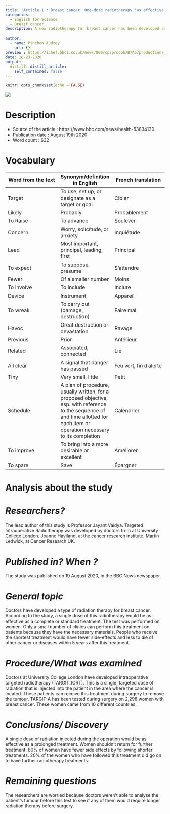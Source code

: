 ```yaml
---
title: "Article 1 : Breast cancer: One-dose radiotherapy 'as effective as full course'"
categories: 
  - English for Science
  - Breast cancer 
description: A new radiotherapy for breast cancer has been developed and tested on women.
 
author:
  - name: Pinchon Audrey 
    url: {}
preview : https://ichef.bbci.co.uk/news/800/cpsprodpb/B7A5/production/_114031074_gettyimages-501972854.jpg
date: 10-23-2020
output:
  distill::distill_article:
    self_contained: false
---
```


```r
knitr::opts_chunk$set(echo = FALSE)
```

![](https://ichef.bbci.co.uk/news/800/cpsprodpb/B7A5/production/_114031074_gettyimages-501972854.jpg)

# __Description__
- Source of the article : https://www.bbc.com/news/health-53834130
- Publication date : August 19th 2020
- Word count : 632

# __Vocabulary__
| Word from the text | Synonym/definition in English | French translation |
| --- | --- | --- |
| Target | To use, set up, or designate as a target or goal | Cibler |
| Likely | Probably  | Probablement |
| To Raise  | To advance | Soulever |
| Concern | Worry, solicitude, or anxiety | Inquiétude |
| Lead | Most important, principal, leading, first | Principal |
| To expect | To suppose, presume | S’attendre |
| Fewer | Of a smaller number | Moins |
| To involve | To include | Inclure |
| Device | Instrument | Appareil |
| To wreak | To carry out (damage, destruction) | Faire mal |
| Havoc | Great destruction or devastation | Ravage |
| Previous | Prior | Antérieur |
| Related | Associated, connected |  Lié |
| All clear | A signal that danger has passed | Feu vert, fin d’alerte |
| Tiny | Very small, little | Petit |
| Schedule | A plan of procedure, usually written, for a proposed objective, esp. with reference to the sequence of and time allotted for each item or operation necessary to its completion | Calendrier |
| To improve | To bring into a more desirable or excellent | Améliorer |
| To spare | Save | Épargner |

# __Analysis about the study__

# *__Researchers?__* 
The lead author of this study is Professor Jayant Vaidya. Targeted Intraoperative Radiotherapy was developed by doctors from at University College London. Joanne Haviland, at the cancer research institute. Martin Ledwick, at Cancer Research UK.

# *__Published in? When ?__* 
The study was published on 19 August 2020, in the BBC News newspaper.

# *__General topic__* 
Doctors have developed a type of radiation therapy for breast cancer. According to the study, a single dose of this radiotherapy would be as effective as a complete or standard treatment. The test was performed on women. Only a small number of clinics can perform this treatment on patients because they have the necessary materials. People who receive the shortest treatment would have fewer side-effects and less to die of other cancer or diseases within 5 years after this treatment.

# *__Procedure/What was examined__* 
Doctors at University College London have developed intraoperative targeted radiotherapy (TARGIT_IORT). This is a single, targeted dose of radiation that is injected into the patient in the area where the cancer is located. These patients can receive this treatment during surgery to remove the tumour. TARGIT-A has been tested during surgery on 2,298 women with breast cancer. These women came from 10 different countries. 

# *__Conclusions/ Discovery__* 
A single dose of radiation injected during the operation would be as effective as a prolonged treatment. Women shouldn’t return for further treatment. 80% of women have fewer side effects by following shorter treatments. 20% of the women who have followed this treatment did go on to have further radiotherapy treatments.

# *__Remaining questions__* 
The researchers are worried because doctors weren’t able to analyse the patient’s tumour before this test to see if any of them would require longer radiation therapy before surgery. 





